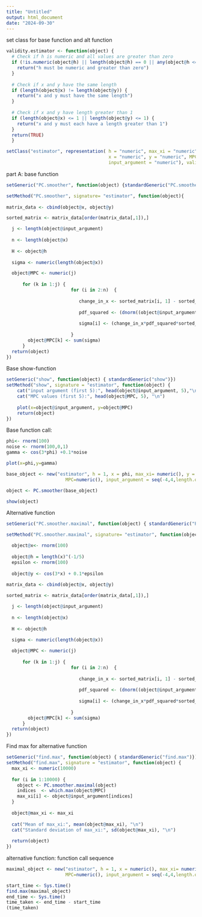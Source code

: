 ---
title: "Untitled"
output: html_document
date: "2024-09-30"
---

set class for base function and alt function
```{r}
validity.estimator <- function(object) {
  # Check if h is numeric and all values are greater than zero
  if (!is.numeric(object@h) || length(object@h) == 0 || any(object@h <= 0)) {
    return("h must be numeric and greater than zero") 
  }
  
  # Check if x and y have the same length
  if (length(object@x) != length(object@y)) {
    return("x and y must have the same length")
  }
 
  # Check if x and y have length greater than 1
  if (length(object@x) <= 1 || length(object@y) <= 1) {
    return("x and y must each have a length greater than 1")
  }
  return(TRUE) 
  }

setClass("estimator", representation( h = "numeric", max_xi = "numeric", 
                                      x = "numeric", y = "numeric", MPC = "numeric",
                                      input_argument = "numeric"), validity = validity.estimator)

```

part A: base function
```{r}
setGeneric("PC.smoother", function(object) {standardGeneric("PC.smoother")})

setMethod("PC.smoother", signature= "estimator", function(object){
  
matrix_data <- cbind(object@x, object@y)

sorted_matrix <- matrix_data[order(matrix_data[,1]),]

  j <- length(object@input_argument)
 
  n <- length(object@x)
  
  H <- object@h
  
  sigma <- numeric(length(object@x))

  object@MPC <- numeric(j)
  
      for (k in 1:j) {
                        for (i in 2:n)  { 
                          
                           change_in_x <- sorted_matrix[i, 1] - sorted_matrix[i - 1, 1]
                          
                           pdf_squared <- (dnorm((object@input_argument[k] - sorted_matrix[i, 1]) / H,0,1))^2
                          
                           sigma[i] <- (change_in_x*pdf_squared*sorted_matrix[i,2])/H
                        
                        }
        object@MPC[k] <- sum(sigma)
      }
  return(object)
})
```

Base show-function
```{r}
setGeneric("show", function(object) { standardGeneric("show")})
setMethod("show", signature = "estimator", function(object) {
    cat("input argument (first 5):", head(object@input_argument, 5),"\n")
    cat("MPC values (first 5):", head(object@MPC, 5), "\n")
   
    plot(x=object@input_argument, y=object@MPC)
    return(object)
})
```

Base function call:
```{r}

phi<- rnorm(100)
noise <- rnorm(100,0,1)
gamma <- cos(3*phi) +0.1*noise

plot(x=phi,y=gamma)

base_object <- new("estimator", h = 1, x = phi, max_xi= numeric(), y = gamma, 
                      MPC=numeric(), input_argument = seq(-4,4,length.out=500))

object <- PC.smoother(base_object)

show(object)
```



Alternative function
```{r}
setGeneric("PC.smoother.maximal", function(object) { standardGeneric("PC.smoother.maximal")})

setMethod("PC.smoother.maximal", signature= "estimator", function(object){

  object@x<- rnorm(100)
  
  object@h = length(x)^(-1/5)
  epsilon <- rnorm(100)
  
  object@y <- cos(3*x) + 0.1*epsilon
  
matrix_data <- cbind(object@x, object@y)

sorted_matrix <- matrix_data[order(matrix_data[,1]),]

  j <- length(object@input_argument)
 
  n <- length(object@x)
  
  H <- object@h
  
  sigma <- numeric(length(object@x))

  object@MPC <- numeric(j)
  
      for (k in 1:j) {
                        for (i in 2:n)  { 
                          
                           change_in_x <- sorted_matrix[i, 1] - sorted_matrix[i - 1, 1]
                          
                           pdf_squared <- (dnorm((object@input_argument[k] - sorted_matrix[i, 1]) / H,0,1))^2
                          
                           sigma[i] <- (change_in_x*pdf_squared*sorted_matrix[i,2])/H
                        
                        }
        object@MPC[k] <- sum(sigma)
      }
  return(object)
})
```

Find max for alternative function
```{r}
setGeneric("find.max", function(object) { standardGeneric("find.max")})
setMethod("find.max", signature = "estimator", function(object) {
  max_xi <- numeric(10000)
  
  for (i in 1:10000) {
    object <- PC.smoother.maximal(object)
    indices  <- which.max(object@MPC)
    max_xi[i] <- object@input_argument[indices]  
  }
  
  object@max_xi <- max_xi  
  
  cat("Mean of max_xi:", mean(object@max_xi), "\n")
  cat("Standard deviation of max_xi:", sd(object@max_xi), "\n")
  
  return(object)  
})

```

alternative function: function call sequence
```{r}
maximal_object <- new("estimator", h = 1, x = numeric(), max_xi= numeric(), y = numeric(), 
                      MPC=numeric(), input_argument = seq(-4,4,length.out=500))

start_time <- Sys.time()
find.max(maximal_object)
end_time <- Sys.time()
time_taken <- end_time - start_time
(time_taken)
```